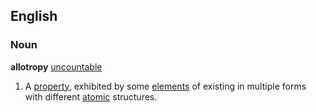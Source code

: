 ==English==
===Noun===
'''allotropy''' [[uncountable]]
{{wikipedia}}
#{{Chemistry}} A [[property]], exhibited by some [[element]]s of existing in multiple forms with different [[atomic]] structures.